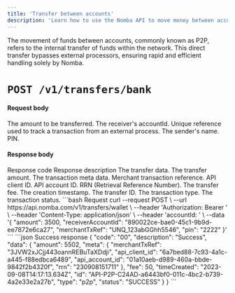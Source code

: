 ```yaml
---
title: 'Transfer between accounts'
description: 'Learn how to use the Nomba API to move money between accounts'
---
```


<CardGroup cols={2}>
  <Card
    title="Perform wallet transfers from the parent account"
    icon="network-wired"
    href="/nomba-api-reference/transfers/perform-wallet-transfer-from-the-parent-account"
  >
  </Card>
  <Card
    title="Perform wallet transfers from sub accounts"
    icon="network-wired"
    href="/nomba-api-reference/transfers/perform-wallet-transfer-from-account"
  >
  </Card>
</CardGroup>

<Tip>
The movement of funds between accounts, commonly known as P2P, refers to the internal transfer of funds within the network. This direct transfer bypasses external processors, ensuring rapid and efficient handling solely by Nomba.
</Tip>

# `POST /v1/transfers/bank`

#### Request body

<ParamField body="amount" type="number" required>
  The amount to be transferred.
</ParamField>

<ParamField body="receiverAccountId" type="string" required>
  The receiver's accountId.
</ParamField>

<ParamField body="merchantTxRef" type="string" required>
  Unique reference used to track a transaction from an external process.
</ParamField>

<ParamField body="senderName" type="string" required>
  The sender's name.
</ParamField>

<ParamField body="senderName" type="string">
  PIN.
</ParamField>

#### Response body

<ResponseField name="code" type="string" required>
  Response code
</ResponseField>

<ResponseField name="description" type="string" required>
  Response description
</ResponseField>

<ResponseField name="data" type="object">
  The transfer data.
  <Expandable title="object"  defaultOpen="true">
    <ResponseField name="amount" type="number" required>
      The transfer amount.
    </ResponseField>
    <ResponseField name="meta" type="string" required>
      The transaction meta data.
      <Expandable title="object"  defaultOpen="true">
        <ResponseField name="merchantTxRef" type="string">
            Merchant transaction reference.
        </ResponseField>
        <ResponseField name="api_client_id" type="string">
            API client ID.
        </ResponseField>
        <ResponseField name="api_account_id" type="string">
            API account ID.
        </ResponseField>
        <ResponseField name="rrn" type="string">
            RRN (Retrieval Reference Number).
        </ResponseField>
      </Expandable>
    </ResponseField>
    <ResponseField name="fee" type="number" required>
      The transfer fee.
    </ResponseField>
    <ResponseField name="timeCreated" type="string" required>
      The creation timestamp.
    </ResponseField>
    <ResponseField name="id" type="string" required>
      The transfer ID.
    </ResponseField>
    <ResponseField name="type" type="string" required>
      The transaction type.
    </ResponseField>
    <ResponseField name="status" type="string" required>
      The transaction status.
    </ResponseField>
    
  </Expandable>
</ResponseField>

<RequestExample>
```bash Request
curl --request POST \
  --url https://api.nomba.com/v1/transfers/wallet \
  --header 'Authorization: Bearer <token>' \
  --header 'Content-Type: application/json' \
  --header 'accountId: <accountid>' \
  --data '{
  "amount": 3500,
  "receiverAccountId": "890022ce-bae0-45c1-9b9d-ee7872e6ca27",
  "merchantTxRef": "UNQ_123abGGhh5546",
  "pin": "2222"
}'
```
</RequestExample>

<ResponseExample>
```json Success response
{
  "code": "00",
  "description": "Success",
  "data": {
    "amount": 5502,
    "meta": {
      "merchantTxRef": "3JVW2xJCjj443oannREBuTaXDdji",
      "api_client_id": "6a7bed88-7c93-4a1c-a445-f88edbca6489",
      "api_account_id": "01a10aeb-d989-460a-bbde-9842f2b4320f",
      "rrn": "230908151711"
    },
    "fee": 50,
    "timeCreated": "2023-09-08T14:17:13.634Z",
    "id": "API-P2P-C24AD-a6443bf0-011c-4bc2-b739-4a2e33e2a27b",
    "type": "p2p",
    "status": "SUCCESS"
  }
}
```
</ResponseExample>